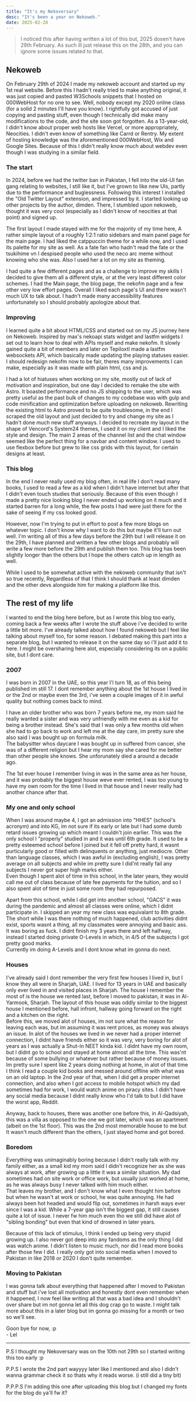 ```yaml
---
title: "It's my Nekoversary"
desc: "It's been a year on Nekoweb."
date: 2025-02-28
---
```


> I noticed this after having written a lot of this but, 2025 dosen't have 29th February. As such ill just release this on the 28th, and you can ignore some issues related to that.

## Nekoweb

On February 29th of 2024 I made my nekoweb account and started up my 1st real website. Before this I hadn't really tried to make anything original, it was just copied and pasted W3Schools snippets that I hosted on 000WebHost for no one to see. Well, nobody except my 2020 online class (for a solid 2 minutes I'll have you know). I rightfully got accused of just copying and pasting stuff, even though I technically did make many modifications to the code, and the site soon got forgotten. As a 13-year-old, I didn't know about proper web hosts like Vercel, or more appropriately, Neocities. I didn't even know of something like Carrd or Rentry. My extent of hosting knowledge was the aforementioned 000WebHost, Wix and Google Sites.
Because of this I didn't really know much about webdev even though I was studying in a similar field.

### The start

In 2024, before we had the twitter ban in Pakistan, I fell into the old-UI fan gang relating to websites, I still like it, but I've grown to like new UIs, partly due to the performance and buglessness. Following this interest I installed the "Old Twitter Layout" extension, and impressed by it. I started looking up other projects by the author, dimden. There, I stumbled upon nekoweb, thought it was very cool (especially as I didn't know of neocities at that point) and signed up.

The first layout I made stayed with me for the majority of my time here, A rather simple layout of a roughly 1:2:1 ratio sidebars and main panel page for the main page. I had liked the catppuccin theme for a while now, and I used its palette for my site as well. As a fate fan who hadn't read the fate or the tsukihime vn I despised people who used the neco arc meme without knowing who she was. Also I used her a lot on my site as theming.

I had quite a few different pages and as a challenge to improve my skills I decided to give them all a different style, or at the very least different color schemes. I had the Main page, the blog page, the nekofm page and a few other very low effort pages. Overall I liked each page's UI and there wasn't much UX to talk about. I hadn't made many accessibility features unfortunately so I should probably apologize about that.

### Improving

I learned quite a bit about HTML/CSS and started out on my JS journey here on Nekoweb. Inspired by max's nekoapi stats widget and lastfm widgets I set out to learn how to deal with APIs myself and make nekofm. It slowly gained quite a bit of members and later on Tepiloxtl made a lastfm websockets API, which basically made updating the playing statuses easier. I should redesign nekofm now to be fair, theres many improvements I can make, especially as it was made with plain html, css and js.

I had a lot of hiatuses when working on my site, mostly out of lack of motivation and inspiration, but one day I decided to remake the site with Astro. It boasted performance and no JS shipping to the user, which was pretty useful as the past bulk of changes to my codebase was with gulp and code minification and optimization before uploading on nekoweb. Rewriting the existing html to Astro proved to be quite troublesome, in the end I scraped the old layout and just decided to try and change my site as I hadn't done much new stuff anyways. I decided to recreate my layout in the shape of Vencord's System24 themes, I used it on my client and I liked the style and design. The main 2 areas of the channel list and the chat window seemed like the perfect thing for a navbar and content window. I used to use flexbox before but grew to like css grids with this layout, for certain designs at least.

### This blog

In the end I never really used my blog often, in real life I don't read many books, I used to read a few as a kid when I didn't have internet but after that I didn't even touch studies that seriously. Because of this even though I made a pretty nice looking blog I never ended up working on it much and it started barren for a long while, the few posts I had were just there for the sake of seeing if my css looked good.

However, now I'm trying to put in effort to post a few more blogs on whatever topic. I don't know why I want to do this but maybe it'll turn out well. I'm writing all of this a few days before the 29th but I will release it on the 29th, I have planned and written a few other blogs and probably will write a few more before the 29th and publish them too. This blog has been slightly longer than the others but I hope the others catch up in length as well.

While I used to be somewhat active with the nekoweb community that isn't so true recently, Regardless of that I think I should thank at least dimden and the other devs alongside him for making a platform like this.

## The rest of my life

I wanted to end the blog here before, but as I wrote this blog too early, coming back a few weeks after I wrote the stuff above i've decided to write a little bit more. I've already talked about how I found nekoweb but I feel like talking about myself too, for some reason. I debated making this part into a separate blog, but I wanted to release it on the same day so i'll just add it to here. I might be oversharing here alot, especially considering its on a public site, but I dont care.

### 2007

I was born in 2007 in the UAE, so this year I'l turn 18, as of this being published im still 17. I dont remember anything about the 1st house I lived in or the 2nd or maybe even the 3rd, i've seen a couple images of it in awful quality but nothing comes back to mind.

I have an older brother who was born 7 years before me, my mom said he really wanted a sister and was very unfriendly with me even as a kid for being a brother instead. She's said that I was only a few months old when she had to go back to work and left me at the day care, im pretty sure she also said I was bought up on formula milk.  
The babysitter whos daycare I was bought up in suffered from cancer, she was of a different religion but I hear my mom say she cared for me better than other people she knows. She unforunately died a around a decade ago.

The 1st ever house I remember living in was in the same area as her house, and it was probably the biggest house weve ever rented, I was too young to have my own room for the time I lived in that house and I never really had another chance after that.

### My one and only school

When I was around maybe 4, I got an admission into "HHES" (school's acronym) and into KG, im not sure if its early or late but I had some dumb retard issues growing up which meant I couldn't join earlier. This was the only school I "properly" studied in and it was until 6th grade. It used to be a pretty esteemed school before I joined but it fell off pretty hard, it wasnt purticularly good or filled with delinquents or anything, just mediocre. Other than language classes, which I was awful in (excluding english), I was pretty average on all subjects and while im pretty sure I did'nt really fail any subjects I never got super high marks either.  
Even though I spent alot of time in this school, in the later years, they would call me out of class because of late fee payments for the tuition, and so I also spent alot of time in just some room they had repurposed.

Apart from this school, while I did get into another school, "GACS" it was during the pandemic and almost all classes were online, which I didnt participate in. I skipped an year my new class was equivalant to 8th grade. The short while I was there nothing of much happened, club activities didnt exist, sports wasnt a thing, all my classmates were annoying and basic ass. It was boring as fuck.
I didnt finish my 3 years there and left halfway, instead I started doing private O-Levels in which, in 4/5 of the subjects I got pretty good marks.  
Currently im doing A-Levels and I dont know what im gonna do next.

### Houses

I've already said I dont remember the very first few houses I lived in, but I know they all were in Sharjah, UAE. I lived for 13 years in UAE and basically only ever lived in and visited places in Sharjah. The house I remember the most of is the house we rented last, before I moved to pakistan, it was in Al-Yarmook, Sharjah. The layout of this house was oddly similar to the biggest house I mentioned before, hall infront, hallway going forward on the right and a kitchen on the right.  
Before this, we moved alot of houses, im not sure what the reason for leaving each was, but im assuming it was rent prices, as money was always an issue. In alot of the houses we lived in we never had a proper internet connection, I didnt have friends either so it was very, very boring for alot of years as I was actually a Shut-In NEET kinda kid. I didnt have my own room, but I didnt go to school and stayed at home almost all the time. This was'nt because of some bullying or whatever but rather because of money issues.  
Im pretty sure I spent like 2 years doing nothing at home, in alot of that time I think I read a couple kid books and messed around offline with what was on an old laptop. In the 2nd year of that, when I did get a proper internet connection, and also when I got access to mobile hotspot which my dad sometimes had for work, I would watch anime on piracy sites. I didn't have any social media because I didnt really know who I'd talk to but I did have the worst app, Reddit.

Anyway, back to houses, there was another one before this, in Al-Qadsiyah, this was a villa as opposed to the one we got later, which was an apartment (albeit on the 1st floor). This was the 2nd most memorable house to me but It wasn't much different than the others, I just stayed home and got bored.

### Boredom

Everything was unimaginably boring because I didn't really talk with my family either, as a small kid my mom said I didn't recognize her as she was always at work, after growing up a little it was a similar situation. My dad sometimes had on site work or office work, but usually just worked at home, as he was always busy I never talked with him much either.  
That leaves my brother, and I don't know what I even thought him before but when he wasn't at work or school, he was quite annoying. He had always been hot headed and would flip out, sometimes in harsh ways ever since I was a kid. While a 7-year gap isn't the biggest gap, it still causes quite a lot of issue. I never fw him much even tho we still did have alot of "sibling bonding" but even that kind of drowned in later years.

Because of this lack of stimulus, I think I ended up being very stupid growing up. I also never got deep into any fandoms as the only thing I did was watch anime. I didn't listen to music much, nor did I read more books after those few I did. I really only got into social media when I moved to Pakistan in like 2018 or 2020 I don't quite remember.

### Moving to Pakistan

I was gonna talk about everything that happened after I moved to Pakistan and stuff but i've lost all motivation and honestly dont even remember when it happened, I now feel like writing all that was a bad idea and I shouldn't over share but im not gonna let all this dog crap go to waste. I might talk more about this in a later blog but im gonna go missing for a month or two so we'll see.

Goon bye for now, :p  
\- Lel

---

P.S I thought my Nekoversary was on the 10th not 29th so I started writing this too early :p

P.P.S I wrote the 2nd part wayyyy later like I mentioned and also I didn't wanna grammar check it so thats why it reads worse. (i still did a tiny bit)

P.P.P.S I'm adding this one after uploading this blog but I changed my fonts for the blog do ya'll fw it?
